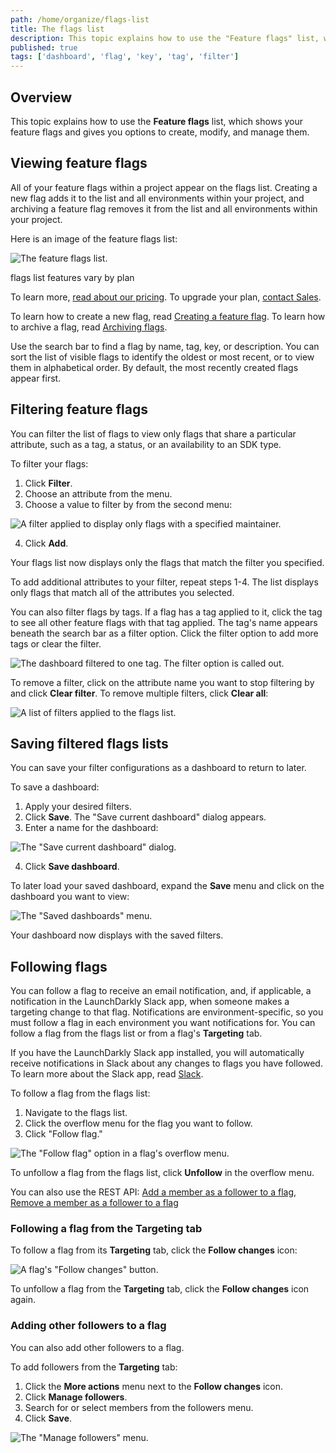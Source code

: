 ```yaml
---
path: /home/organize/flags-list
title: The flags list
description: This topic explains how to use the "Feature flags" list, which shows your feature flags and gives you options to create, modify, and manage them.
published: true
tags: ['dashboard', 'flag', 'key', 'tag', 'filter']
---
```


## Overview

This topic explains how to use the **Feature flags** list, which shows your feature flags and gives you options to create, modify, and manage them.

## Viewing feature flags

All of your feature flags within a project appear on the flags list. Creating a new flag adds it to the list and all environments within your project, and archiving a feature flag removes it from the list and all environments within your project.

Here is an image of the feature flags list:

![The feature flags list.](flags-list.png)

<Callout intent="info">
<CalloutTitle>flags list features vary by plan</CalloutTitle>
<CalloutDescription>

  To learn more, [read about our pricing](https://launchdarkly.com/pricing/). To upgrade your plan, [contact Sales](https://launchdarkly.com/contact-sales/).

</CalloutDescription>
</Callout>

To learn how to create a new flag, read [Creating a feature flag](/home/getting-started/feature-flags#creating-a-feature-flag). To learn how to archive a flag, read [Archiving flags](/home/code/flag-archive#archiving-flags).

Use the search bar to find a flag by name, tag, key, or description. You can sort the list of visible flags to identify the oldest or most recent, or to view them in alphabetical order. By default, the most recently created flags appear first.

## Filtering feature flags

You can filter the list of flags to view only flags that share a particular attribute, such as a tag, a status, or an availability to an SDK type.

To filter your flags:

1. Click **Filter**.
2. Choose an attribute from the menu.
3. Choose a value to filter by from the second menu:

![A filter applied to display only flags with a specified maintainer.](flags-list-filter.png)

4. Click **Add**.

Your flags list now displays only the flags that match the filter you specified.

To add additional attributes to your filter, repeat steps 1-4. The list displays only flags that match all of the attributes you selected.

You can also filter flags by tags. If a flag has a tag applied to it, click the tag to see all other feature flags with that tag applied. The tag's name appears beneath the search bar as a filter option. Click the filter option to add more tags or clear the filter.

![The dashboard filtered to one tag. The filter option is called out.](dashboard-tag-filter.png)

To remove a filter, click on the attribute name you want to stop filtering by and click **Clear filter**. To remove multiple filters, click **Clear all**:

![A list of filters applied to the flags list.](flags-list-filtered.png)

## Saving filtered flags lists

You can save your filter configurations as a dashboard to return to later.

To save a dashboard:

1. Apply your desired filters.
2. Click **Save**. The "Save current dashboard" dialog appears.
3. Enter a name for the dashboard:

![The "Save current dashboard" dialog.](flags-dashboard-save.png)

4. Click **Save dashboard**.

To later load your saved dashboard, expand the **Save** menu and click on the dashboard you want to view:

![The "Saved dashboards" menu.](flags-dashboard-save-menu.png)

Your dashboard now displays with the saved filters.

## Following flags

You can follow a flag to receive an email notification, and, if applicable, a notification in the LaunchDarkly Slack app, when someone makes a targeting change to that flag. Notifications are environment-specific, so you must follow a flag in each environment you want notifications for. You can follow a flag from the flags list or from a flag's **Targeting** tab.

If you have the LaunchDarkly Slack app installed, you will automatically receive notifications in Slack about any changes to flags you have followed. To learn more about the Slack app, read [Slack](/integrations/slack).

To follow a flag from the flags list:

1. Navigate to the flags list.
2. Click the overflow menu for the flag you want to follow.
3. Click "Follow flag."

![The "Follow flag" option in a flag's overflow menu.](follow-flag-on-list.png)

To unfollow a flag from the flags list, click **Unfollow** in the overflow menu.

<LearnMore>

You can also use the REST API: [Add a member as a follower to a flag](https://apidocs.launchdarkly.com/tag/Follow-flags/#operation/putFlagFollowers), [Remove a member as a follower to a flag](https://apidocs.launchdarkly.com/tag/Follow-flags/#operation/deleteFlagFollowers)

</LearnMore>

### Following a flag from the Targeting tab

To follow a flag from its **Targeting** tab, click the **Follow changes** icon:

![A flag's "Follow changes" button.](follow-flag.png)

To unfollow a flag from the **Targeting** tab, click the **Follow changes** icon again.

### Adding other followers to a flag

You can also add other followers to a flag.

To add followers from the **Targeting** tab:

1. Click the **More actions** menu next to the **Follow changes** icon.
2. Click **Manage followers**.
2. Search for or select members from the followers menu.
3. Click **Save**.

![The "Manage followers" menu.](manage-flag-followers.png)
